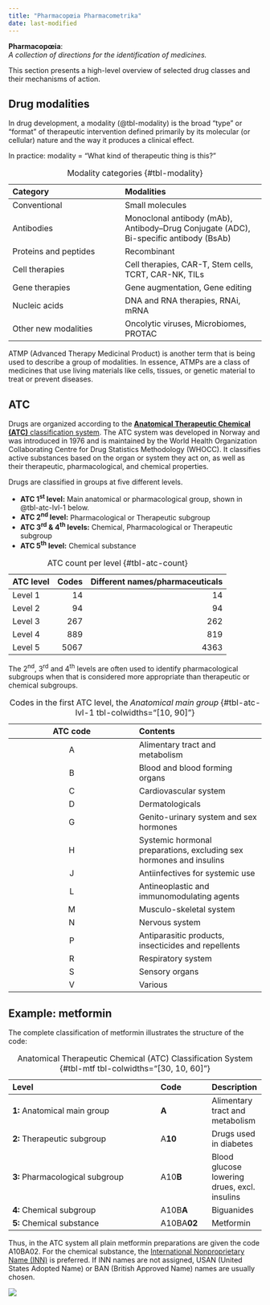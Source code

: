 ```yaml
---
title: "Pharmacopœia Pharmacometrika"
date: last-modified
---
```


**Pharmacopœia**:  
*A collection of directions for the identification of medicines.*

This section presents a high-level overview of selected drug classes and their mechanisms of action.

## Drug modalities

In drug development, a modality (@tbl-modality) is the broad "type" or "format" of therapeutic intervention defined primarily by its molecular (or cellular) nature and the way it produces a clinical effect.

In practice: modality = "What kind of therapeutic thing is this?"

| Category | Modalities |
| :------- | :--------- |
| Conventional | Small molecules |
| Antibodies | Monoclonal antibody (mAb), Antibody–Drug Conjugate (ADC), Bi-specific antibody (BsAb) |
| Proteins and peptides | Recombinant |
| Cell therapies | Cell therapies, CAR-T, Stem cells, TCRT, CAR-NK, TILs |
| Gene therapies | Gene augmentation, Gene editing |
| Nucleic acids | DNA and RNA therapies, RNAi, mRNA |
| Other new modalities | Oncolytic viruses, Microbiomes, PROTAC |

: Modality categories {#tbl-modality}

ATMP (Advanced Therapy Medicinal Product) is another term that is being used to describe a group of modalities.
In essence, ATMPs are a class of medicines that use living materials like cells, tissues, or genetic material to treat or prevent diseases. 

## ATC

Drugs are organized according to the [**Anatomical Therapeutic Chemical (ATC)** classification system](https://atcddd.fhi.no/atc_ddd_index/).
The ATC system was developed in Norway and was introduced in 1976 and is maintained by the World Health Organization Collaborating Centre for Drug Statistics Methodology (WHOCC).
It classifies active substances based on the organ or system they act on, as well as their therapeutic, pharmacological, and chemical properties.

Drugs are classified in groups at five different levels.

* **ATC 1^st^ level:** Main anatomical or pharmacological group, shown in @tbl-atc-lvl-1 below.
* **ATC 2^nd^ level:** Pharmacological or Therapeutic subgroup
* **ATC 3^rd^ & 4^th^ levels:** Chemical, Pharmacological or Therapeutic subgroup
* **ATC 5^th^ level:** Chemical substance

| ATC level | Codes | Different names/pharmaceuticals |
| :--- | ---: | ---: |
| Level 1 | 14 | 14 |
| Level 2 | 94 | 94 |
| Level 3 | 267 | 262 |
| Level 4 | 889 | 819 |
| Level 5 | 5067 | 4363 |

: ATC count per level {#tbl-atc-count}

The 2^nd^, 3^rd^ and 4^th^ levels are often used to identify pharmacological subgroups when that is considered more appropriate than therapeutic or chemical subgroups.

| ATC code | Contents |
| :------: | :------- |
| A | Alimentary tract and metabolism |
| B | Blood and blood forming organs |
| C | Cardiovascular system |
| D | Dermatologicals |
| G | Genito-urinary system and sex hormones |
| H | Systemic hormonal preparations, excluding sex hormones and insulins |
| J | Antiinfectives for systemic use |
| L | Antineoplastic and immunomodulating agents |
| M | Musculo-skeletal system |
| N | Nervous system |
| P | Antiparasitic products, insecticides and repellents |
| R | Respiratory system |
| S | Sensory organs |
| V | Various |

: Codes in the first ATC level, the *Anatomical main group* {#tbl-atc-lvl-1 tbl-colwidths="[10, 90]"}

## Example: metformin

The complete classification of metformin illustrates the structure of the code:

| Level                           | Code        | Description |
| :------------------------------ | :---------- | :---------- |
| **1:** Anatomical main group    | **A**       | Alimentary tract and metabolism |
| **2:** Therapeutic subgroup     | A**10**     | Drugs used in diabetes |
| **3:** Pharmacological subgroup | A10**B**    | Blood glucose lowering drues, excl. insulins |
| **4:** Chemical subgroup        | A10B**A**   | Biguanides |
| **5:** Chemical substance       | A10BA**02** | Metformin |

: Anatomical Therapeutic Chemical (ATC) Classification System {#tbl-mtf tbl-colwidths="[30, 10, 60]"}

Thus, in the ATC system all plain metformin preparations are given the code A10BA02.
For the chemical substance, the [International Nonproprietary Name (INN)](https://www.who.int/teams/health-product-and-policy-standards/inn) is preferred.
If INN names are not assigned, USAN (United States Adopted Name) or BAN (British Approved Name) names are usually chosen.

![](images/index_pharmacopeia.png)
